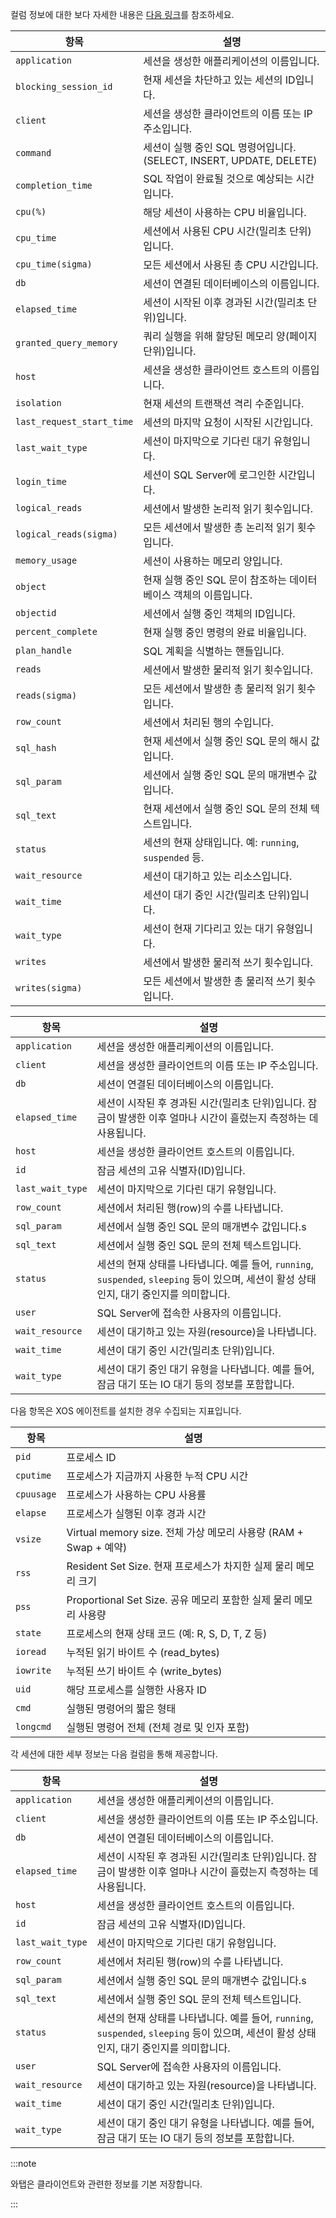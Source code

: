 <Title level={props.level} hashid="column-info" >컬럼 정보 안내</Title>

<InDoc pages="instance-monitoring,multi-instance-monitoring,analysis-count-trend">

컬럼 정보에 대한 보다 자세한 내용은 [다음 링크](https://learn.microsoft.com/en-us/sql/sql-server/?view=sql-server-ver16)를 참조하세요.

<Tabs groupId="db-columns">

<TabItem value="activesession" label="Active session">

| 항목 | 설명 |
| -- | -- |
| `application` | 세션을 생성한 애플리케이션의 이름입니다. |
| `blocking_session_id` | 현재 세션을 차단하고 있는 세션의 ID입니다. |
| `client` | 세션을 생성한 클라이언트의 이름 또는 IP 주소입니다. |
| `command` | 세션이 실행 중인 SQL 명령어입니다. (SELECT, INSERT, UPDATE, DELETE) |
| `completion_time` | SQL 작업이 완료될 것으로 예상되는 시간입니다.|
| `cpu(%)` | 해당 세션이 사용하는 CPU 비율입니다.|
| `cpu_time`| 세션에서 사용된 CPU 시간(밀리초 단위)입니다. |
| `cpu_time(sigma)` | 모든 세션에서 사용된 총 CPU 시간입니다. |
| `db` | 세션이 연결된 데이터베이스의 이름입니다.|
| `elapsed_time`| 세션이 시작된 이후 경과된 시간(밀리초 단위)입니다. |
| `granted_query_memory` | 쿼리 실행을 위해 할당된 메모리 양(페이지 단위)입니다. |
| `host`| 세션을 생성한 클라이언트 호스트의 이름입니다. |
| `isolation` | 현재 세션의 트랜잭션 격리 수준입니다. |
| `last_request_start_time` | 세션의 마지막 요청이 시작된 시간입니다. |
| `last_wait_type` | 세션이 마지막으로 기다린 대기 유형입니다. |
| `login_time` | 세션이 SQL Server에 로그인한 시간입니다.|
| `logical_reads` | 세션에서 발생한 논리적 읽기 횟수입니다. |
| `logical_reads(sigma)`| 모든 세션에서 발생한 총 논리적 읽기 횟수입니다. |
| `memory_usage`| 세션이 사용하는 메모리 양입니다.|
| `object` | 현재 실행 중인 SQL 문이 참조하는 데이터베이스 객체의 이름입니다. |
| `objectid`| 세션에서 실행 중인 객체의 ID입니다. |
| `percent_complete`| 현재 실행 중인 명령의 완료 비율입니다. |
| `plan_handle` | SQL 계획을 식별하는 핸들입니다. |
| `reads` | 세션에서 발생한 물리적 읽기 횟수입니다. |
| `reads(sigma)`| 모든 세션에서 발생한 총 물리적 읽기 횟수입니다. |
| `row_count` | 세션에서 처리된 행의 수입니다. |
| `sql_hash`| 현재 세션에서 실행 중인 SQL 문의 해시 값입니다. |
| `sql_param` | 세션에서 실행 중인 SQL 문의 매개변수 값입니다. |
| `sql_text`| 현재 세션에서 실행 중인 SQL 문의 전체 텍스트입니다. |
| `status` | 세션의 현재 상태입니다. 예: `running`, `suspended` 등. |
| `wait_resource` | 세션이 대기하고 있는 리소스입니다. |
| `wait_time` | 세션이 대기 중인 시간(밀리초 단위)입니다. |
| `wait_type` | 세션이 현재 기다리고 있는 대기 유형입니다. |
| `writes` | 세션에서 발생한 물리적 쓰기 횟수입니다. |
| `writes(sigma)` | 모든 세션에서 발생한 총 물리적 쓰기 횟수입니다. |

</TabItem>

<TabItem value="locktree" label="Lock tree">

| 항목 | 설명 |
| -- | -- |
| `application` | 세션을 생성한 애플리케이션의 이름입니다. |
| `client` | 세션을 생성한 클라이언트의 이름 또는 IP 주소입니다. |
| `db` | 세션이 연결된 데이터베이스의 이름입니다. |
| `elapsed_time` | 세션이 시작된 후 경과된 시간(밀리초 단위)입니다. 잠금이 발생한 이후 얼마나 시간이 흘렀는지 측정하는 데 사용됩니다. |
| `host` | 세션을 생성한 클라이언트 호스트의 이름입니다. |
| `id` | 잠금 세션의 고유 식별자(ID)입니다. |
| `last_wait_type` | 세션이 마지막으로 기다린 대기 유형입니다. |
| `row_count` | 세션에서 처리된 행(row)의 수를 나타냅니다. |
| `sql_param` | 세션에서 실행 중인 SQL 문의 매개변수 값입니다.s |
| `sql_text` | 세션에서 실행 중인 SQL 문의 전체 텍스트입니다. |
| `status` | 세션의 현재 상태를 나타냅니다. 예를 들어, `running`, `suspended`, `sleeping` 등이 있으며, 세션이 활성 상태인지, 대기 중인지를 의미합니다. |
| `user` | SQL Server에 접속한 사용자의 이름입니다. |
| `wait_resource` | 세션이 대기하고 있는 자원(resource)을 나타냅니다. |
| `wait_time` | 세션이 대기 중인 시간(밀리초 단위)입니다. |
| `wait_type` | 세션이 대기 중인 대기 유형을 나타냅니다. 예를 들어, 잠금 대기 또는 IO 대기 등의 정보를 포함합니다. |

</TabItem>

<TabItem value="process-info" label="Process information">

다음 항목은 XOS 에이전트를 설치한 경우 수집되는 지표입니다.

| 항목 | 설명 |
| -- | -- |
| `pid` | 프로세스 ID |
| `cputime` | 프로세스가 지금까지 사용한 누적 CPU 시간 |
| `cpuusage` | 프로세스가 사용하는 CPU 사용률 |
| `elapse` | 프로세스가 실행된 이후 경과 시간 |
| `vsize` | Virtual memory size. 전체 가상 메모리 사용량 (RAM + Swap + 예약) |
| `rss` | Resident Set Size. 현재 프로세스가 차지한 실제 물리 메모리 크기 |
| `pss` | Proportional Set Size. 공유 메모리 포함한 실제 물리 메모리 사용량 |
| `state` | 프로세스의 현재 상태 코드 (예: R, S, D, T, Z 등) |
| `ioread` | 누적된 읽기 바이트 수 (read_bytes) |
| `iowrite` | 누적된 쓰기 바이트 수 (write_bytes) |
| `uid` | 해당 프로세스를 실행한 사용자 ID |
| `cmd` | 실행된 명령어의 짧은 형태 |
| `longcmd` | 실행된 명령어 전체 (전체 경로 및 인자 포함) |

</TabItem>

</Tabs>

</InDoc>

<InDoc pages="analysis-lock-and-deadlock">

각 세션에 대한 세부 정보는 다음 컬럼을 통해 제공합니다.

| 항목 | 설명 |
| -- | -- |
| `application` | 세션을 생성한 애플리케이션의 이름입니다. |
| `client` | 세션을 생성한 클라이언트의 이름 또는 IP 주소입니다. |
| `db` | 세션이 연결된 데이터베이스의 이름입니다. |
| `elapsed_time` | 세션이 시작된 후 경과된 시간(밀리초 단위)입니다. 잠금이 발생한 이후 얼마나 시간이 흘렀는지 측정하는 데 사용됩니다. |
| `host` | 세션을 생성한 클라이언트 호스트의 이름입니다. |
| `id` | 잠금 세션의 고유 식별자(ID)입니다. |
| `last_wait_type` | 세션이 마지막으로 기다린 대기 유형입니다. |
| `row_count` | 세션에서 처리된 행(row)의 수를 나타냅니다. |
| `sql_param` | 세션에서 실행 중인 SQL 문의 매개변수 값입니다.s |
| `sql_text` | 세션에서 실행 중인 SQL 문의 전체 텍스트입니다. |
| `status` | 세션의 현재 상태를 나타냅니다. 예를 들어, `running`, `suspended`, `sleeping` 등이 있으며, 세션이 활성 상태인지, 대기 중인지를 의미합니다. |
| `user` | SQL Server에 접속한 사용자의 이름입니다. |
| `wait_resource` | 세션이 대기하고 있는 자원(resource)을 나타냅니다. |
| `wait_time` | 세션이 대기 중인 시간(밀리초 단위)입니다. |
| `wait_type` | 세션이 대기 중인 대기 유형을 나타냅니다. 예를 들어, 잠금 대기 또는 IO 대기 등의 정보를 포함합니다. |

</InDoc>

:::note

와탭은 클라이언트와 관련한 정보를 기본 저장합니다.

:::